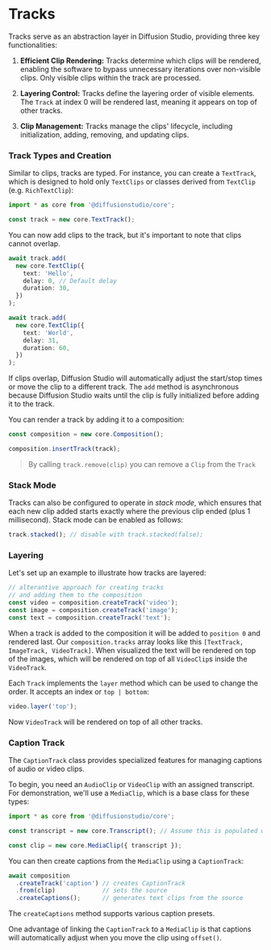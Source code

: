# Tracks

Tracks serve as an abstraction layer in Diffusion Studio, providing three key functionalities:

1. **Efficient Clip Rendering:** Tracks determine which clips will be rendered, enabling the software to bypass unnecessary iterations over non-visible clips. Only visible clips within the track are processed.

2. **Layering Control:** Tracks define the layering order of visible elements. The `Track` at index 0 will be rendered last, meaning it appears on top of other tracks.

3. **Clip Management:** Tracks manage the clips' lifecycle, including initialization, adding, removing, and updating clips.

### Track Types and Creation

Similar to clips, tracks are typed. For instance, you can create a `TextTrack`, which is designed to hold only `TextClips` or classes derived from `TextClip` (e.g. `RichTextClip`):

```typescript
import * as core from '@diffusionstudio/core';

const track = new core.TextTrack();
```

You can now add clips to the track, but it's important to note that clips cannot overlap.

```typescript
await track.add(
  new core.TextClip({
    text: 'Hello',
    delay: 0, // Default delay
    duration: 30,
  })
);

await track.add(
  new core.TextClip({
    text: 'World',
    delay: 31,
    duration: 60,
  })
);
```

If clips overlap, Diffusion Studio will automatically adjust the start/stop times or move the clip to a different track. The `add` method is asynchronous because Diffusion Studio waits until the clip is fully initialized before adding it to the track.

You can render a track by adding it to a composition:

```typescript
const composition = new core.Composition();

composition.insertTrack(track);
```

> By calling `track.remove(clip)` you can remove a `Clip` from the `Track`

### Stack Mode

Tracks can also be configured to operate in *stack mode*, which ensures that each new clip added starts exactly where the previous clip ended (plus 1 millisecond). Stack mode can be enabled as follows:

```typescript
track.stacked(); // disable with track.stacked(false);
```

### Layering

Let's set up an example to illustrate how tracks are layered:

```typescript
// alterantive approach for creating tracks 
// and adding them to the composition
const video = composition.createTrack('video'); 
const image = composition.createTrack('image');
const text = composition.createTrack('text');
```

When a track is added to the composition it will be added to `position 0` and rendered last. Our `composition.tracks` array looks like this `[TextTrack, ImageTrack, VideoTrack]`. When visualized the text will be rendered on top of the images, which will be rendered on top of all `VideoClip`s inside the `VideoTrack`.

Each `Track` implements the `layer` method which can be used to change the order. It accepts an index or `top | bottom`:

```typescript
video.layer('top');
```

Now `VideoTrack` will be rendered on top of all other tracks.

### Caption Track

The `CaptionTrack` class provides specialized features for managing captions of audio or video clips. 

To begin, you need an `AudioClip` or `VideoClip` with an assigned transcript. For demonstration, we'll use a `MediaClip`, which is a base class for these types:

```typescript
import * as core from '@diffusionstudio/core';

const transcript = new core.Transcript(); // Assume this is populated with data

const clip = new core.MediaClip({ transcript });
```

You can then create captions from the `MediaClip` using a `CaptionTrack`:

```typescript
await composition
  .createTrack('caption') // creates CaptionTrack
  .from(clip)             // sets the source
  .createCaptions();      // generates text clips from the source
```

The `createCaptions` method supports various caption presets.

One advantage of linking the `CaptionTrack` to a `MediaClip` is that captions will automatically adjust when you move the clip using `offset()`.
